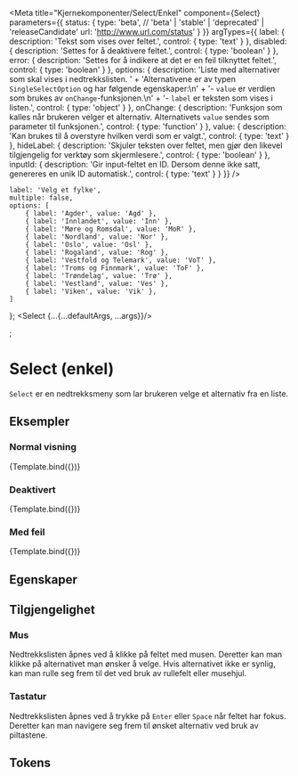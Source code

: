 
<Meta
    title="Kjernekomponenter/Select/Enkel"
    component={Select}
    parameters={{
        status: {
            type: 'beta', // 'beta' | 'stable' | 'deprecated' | 'releaseCandidate'
            url: 'http://www.url.com/status'
        }
    }}
    argTypes={{
        label: {
            description: 'Tekst som vises over feltet.',
            control: {
                type: 'text'
            }
        },
        disabled: {
            description: 'Settes for å deaktivere feltet.',
            control: {
                type: 'boolean'
            }
        },
        error: {
            description: 'Settes for å indikere at det er en feil tilknyttet feltet.',
            control: {
                type: 'boolean'
            }
        },
        options: {
            description:
                'Liste med alternativer som skal vises i nedtrekkslisten. ' +
                'Alternativene er av typen `SingleSelectOption` og har følgende egenskaper:\n' +
                '- `value` er verdien som brukes av `onChange`-funksjonen.\n' +
                '- `label` er teksten som vises i listen.',
            control: {
                type: 'object'
            }
        },
        onChange: {
            description: 'Funksjon som kalles når brukeren velger et alternativ. Alternativets `value` sendes som parameter til funksjonen.',
            control: {
                type: 'function'
            }
        },
        value: {
            description: 'Kan brukes til å overstyre hvilken verdi som er valgt.',
            control: {
                type: 'text'
            }
        },
        hideLabel: {
            description: 'Skjuler teksten over feltet, men gjør den likevel tilgjengelig for verktøy som skjermlesere.',
            control: {
                type: 'boolean'
            }
        },
        inputId: {
            description: 'Gir input-feltet en ID. Dersom denne ikke satt, genereres en unik ID automatisk.',
            control: {
                type: 'text'
            }
        }
    }}
/>

    label: 'Velg et fylke',
    multiple: false,
    options: [
        { label: 'Agder', value: 'Agd' },
        { label: 'Innlandet', value: 'Inn' },
        { label: 'Møre og Romsdal', value: 'MoR' },
        { label: 'Nordland', value: 'Nor' },
        { label: 'Oslo', value: 'Osl' },
        { label: 'Rogaland', value: 'Rog' },
        { label: 'Vestfold og Telemark', value: 'VoT' },
        { label: 'Troms og Finnmark', value: 'ToF' },
        { label: 'Trøndelag', value: 'Trø' },
        { label: 'Vestland', value: 'Ves' },
        { label: 'Viken', value: 'Vik' },
    ]
};
    <Select {...{...defaultArgs, ...args}}/>
</div>;

# Select (enkel)

<Beta />

`Select` er en nedtrekksmeny som lar brukeren velge et alternativ fra en liste.

## Eksempler

### Normal visning
<Canvas>
    <Story
        name="Normal"
        args={{}}
    >
        {Template.bind({})}
    </Story>
</Canvas>

### Deaktivert
<Canvas>
    <Story
        name="Deaktivert"
        args={{disabled: true}}
    >
        {Template.bind({})}
    </Story>
</Canvas>

### Med feil
<Canvas>
    <Story
        name="Med feil"
        args={{error: true}}
    >
        {Template.bind({})}
    </Story>
</Canvas>

## Egenskaper
<ArgsTable story="Normal"/>

## Tilgjengelighet

### Mus
Nedtrekkslisten åpnes ved å klikke på feltet med musen. Deretter kan man klikke på alternativet man ønsker å velge.
Hvis alternativet ikke er synlig, kan man rulle seg frem til det ved bruk av rullefelt eller musehjul.

### Tastatur
Nedtrekkslisten åpnes ved å trykke på `Enter` eller `Space` når feltet har fokus.
Deretter kan man navigere seg frem til ønsket alternativ ved bruk av piltastene.

## Tokens
<TokensTable
    jsonKey='component.select'
    componentName='select'
    showPreview={false}
    description
/>